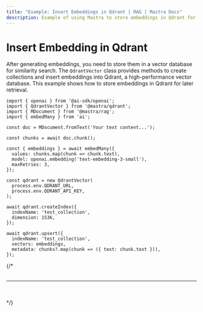 ```yaml
---
title: "Example: Insert Embeddings in Qdrant | RAG | Mastra Docs"
description: Example of using Mastra to store embeddings in Qdrant for similarity search.
---
```



# Insert Embedding in Qdrant

After generating embeddings, you need to store them in a vector database for similarity search. The `QdrantVector` class provides methods to create collections and insert embeddings into Qdrant, a high-performance vector database. This example shows how to store embeddings in Qdrant for later retrieval.

```tsx copy
import { openai } from '@ai-sdk/openai';
import { QdrantVector } from '@mastra/qdrant';
import { MDocument } from '@mastra/rag';
import { embedMany } from 'ai';

const doc = MDocument.fromText('Your text content...');

const chunks = await doc.chunk();

const { embeddings } = await embedMany({
  values: chunks.map(chunk => chunk.text),
  model: openai.embedding('text-embedding-3-small'),
  maxRetries: 3,
});

const qdrant = new QdrantVector(
  process.env.QDRANT_URL,
  process.env.QDRANT_API_KEY,
);

await qdrant.createIndex({
  indexName: 'test_collection',
  dimension: 1536,
});

await qdrant.upsert({
  indexName: 'test_collection',
  vectors: embeddings,
  metadata: chunks?.map(chunk => ({ text: chunk.text })),
});
```

{/* <br />
<br />
<hr className="dark:border-[#404040] border-gray-300" />
<br />
<br />
<GithubLink link={'https://github.com/mastra-ai/mastra/blob/main/examples/basics/rag/insert-embedding-in-qdrant'} /> */}
